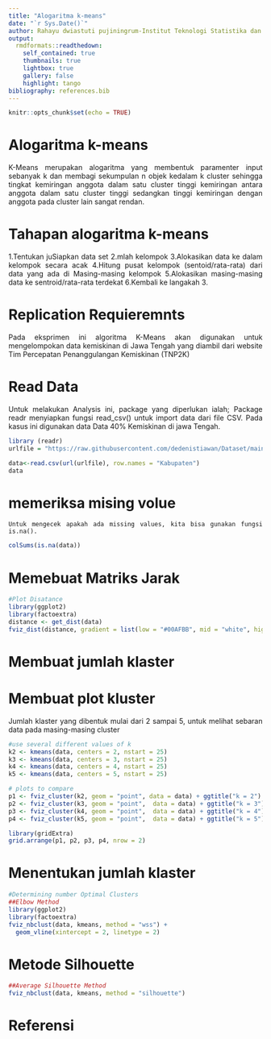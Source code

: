 ```yaml
---
title: "Alogaritma k-means"
date: "`r Sys.Date()`"
author: Rahayu dwiastuti pujiningrum-Institut Teknologi Statistika dan Bisnis Muhammadiyah
output:
  rmdformats::readthedown:
    self_contained: true
    thumbnails: true
    lightbox: true
    gallery: false
    highlight: tango
bibliography: references.bib
---
```


```{=html}
<style>
body{
text-align: justify}
</style>
```
```r
knitr::opts_chunk$set(echo = TRUE)
```

# Alogaritma k-means
   K-Means merupakan alogaritma yang membentuk paramenter input sebanyak k dan membagi sekumpulan n objek kedalam k cluster sehingga tingkat kemiringan anggota dalam satu cluster tinggi kemiringan antara anggota dalam satu cluster tinggi sedangkan tinggi kemiringan dengan anggota pada cluster lain sangat rendan. 

# Tahapan alogaritma k-means
1.Tentukan juSiapkan data set
2.mlah kelompok
3.Alokasikan data ke dalam kelompok secara acak
4.Hitung pusat kelompok (sentoid/rata-rata) dari data yang ada di Masing-masing   kelompok
5.Alokasikan masing-masing data ke sentroid/rata-rata terdekat
6.Kembali ke langakah 3.



# Replication Requieremnts
Pada eksprimen ini algoritma K-Means akan digunakan untuk mengelompokan data kemiskinan di Jawa Tengah yang diambil dari website Tim Percepatan Penanggulangan Kemiskinan (TNP2K)


# Read Data
   Untuk melakukan Analysis ini, package yang diperlukan ialah;
   Package readr menyiapkan fungsi read_csv() untuk import data dari file CSV. Pada kasus ini digunakan data Data 40% Kemiskinan di jawa Tengah.
```r
library (readr)
urlfile = "https://raw.githubusercontent.com/dedenistiawan/Dataset/main/BDT.csv"

data<-read.csv(url(urlfile), row.names = "Kabupaten")
data
```
  
# memeriksa mising volue
    Untuk mengecek apakah ada missing values, kita bisa gunakan fungsi is.na().
```r
colSums(is.na(data))
```


# Memebuat Matriks Jarak
```r
#Plot Disatance
library(ggplot2)
library(factoextra)
distance <- get_dist(data)
fviz_dist(distance, gradient = list(low = "#00AFBB", mid = "white", high = "#FC4E07"))
```






# Membuat jumlah klaster



# Membuat plot kluster
Jumlah klaster yang dibentuk mulai dari 2 sampai 5, untuk melihat sebaran data pada masing-masing cluster
```r
#use several different values of k
k2 <- kmeans(data, centers = 2, nstart = 25)
k3 <- kmeans(data, centers = 3, nstart = 25)
k4 <- kmeans(data, centers = 4, nstart = 25)
k5 <- kmeans(data, centers = 5, nstart = 25)
```


```r
# plots to compare
p1 <- fviz_cluster(k2, geom = "point", data = data) + ggtitle("k = 2")
p2 <- fviz_cluster(k3, geom = "point",  data = data) + ggtitle("k = 3")
p3 <- fviz_cluster(k4, geom = "point",  data = data) + ggtitle("k = 4")
p4 <- fviz_cluster(k5, geom = "point",  data = data) + ggtitle("k = 5")
```


```r
library(gridExtra)
grid.arrange(p1, p2, p3, p4, nrow = 2)
```


# Menentukan jumlah klaster

```r
#Determining number Optimal Clusters
##Elbow Method
library(ggplot2)
library(factoextra)
fviz_nbclust(data, kmeans, method = "wss") +
  geom_vline(xintercept = 2, linetype = 2)

```

# Metode Silhouette
```r
##Average Silhouette Method
fviz_nbclust(data, kmeans, method = "silhouette")
```






# Referensi





